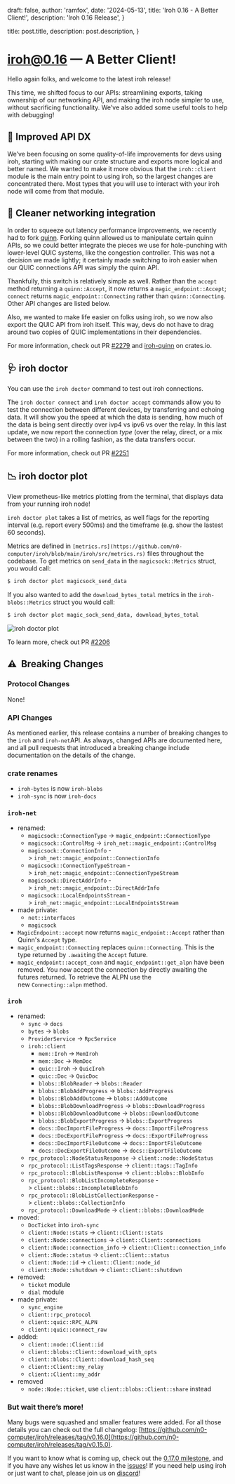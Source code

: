

  draft: false,
  author: 'ramfox',
  date: '2024-05-13',
  title: 'Iroh 0.16 - A Better Client!',
  description: 'Iroh 0.16 Release',
}

  title: post.title,
  description: post.description,
}


# iroh@0.16 — A Better Client!

Hello again folks, and welcome to the latest iroh release!

This time, we shifted focus to our APIs: streamlining exports, taking ownership of our networking API, and making the iroh node simpler to use, without sacrificing functionality. We’ve also added some useful tools to help with debugging!

## 📓 Improved API DX

We’ve been focusing on some quality-of-life improvements for devs using iroh, starting with making our crate structure and exports more logical and better named. We wanted to make it more obvious that the `iroh::client` module is the main entry point to using iroh, so the largest changes are concentrated there. Most types that you will use to interact with your iroh node will come from that module.

## 🚥 Cleaner networking integration

In order to squeeze out latency performance improvements, we recently had to fork [quinn](https://github.com/quinn-rs/quinn). Forking quinn allowed us to manipulate certain quinn APIs, so we could better integrate the pieces we use for  hole-punching with lower-level QUIC systems, like the congestion controller. This was not a decision we made lightly; it certainly made switching to iroh easier when our QUIC connections API was simply the quinn API.

Thankfully, this switch is relatively simple as well. Rather than the `accept` method returning a `quinn::Accept`, it now returns a `magic_endpoint::Accept`; `connect` returns `magic_endpoint::Connecting` rather than `quinn::Connecting`. Other API changes are listed below.

Also, we wanted to make life easier on folks using iroh, so we now also export the QUIC API from iroh itself. This way, devs do not have to drag around two copies of QUIC implementations in their dependencies.

For more information, check out PR [#2279]([https://github.com/n0-computer/iroh/pull/2279](https://github.com/n0-computer/iroh/pull/2279)) and [iroh-quinn]([https://crates.io/crates/iroh-quinn](https://crates.io/crates/iroh-quinn)) on crates.io.

## 🩺 iroh doctor

You can use the `iroh doctor` command to test out iroh connections.

The `iroh doctor connect` and `iroh doctor accept` commands allow you to test the connection between different devices, by transferring and echoing data. It will show you the speed at which the data is sending, how much of the data is being sent directly over ivp4 vs ipv6 vs over the relay. In this last update, we now report the connection *type* (over the relay, direct, or a mix between the two) in a rolling fashion, as the data transfers occur.

For more information, check out PR [#2251](https://github.com/n0-computer/iroh/pull/2251)

## 📉 iroh doctor plot

View prometheus-like metrics plotting from the terminal, that displays data from your running iroh node!

`iroh doctor plot` takes a list of metrics, as well flags for the reporting interval  (e.g. report every 500ms) and the timeframe (e.g. show the lastest 60 seconds).

Metrics are defined in `[metrics.rs](https://github.com/n0-computer/iroh/blob/main/iroh/src/metrics.rs)` files throughout the codebase. To get metrics on `send_data` in the `magicsock::Metrics` struct, you would call:

```bash
$ iroh doctor plot magicsock_send_data
```

If you also wanted to add the `download_bytes_total` metrics in the `iroh-blobs::Metrics` struct you would call:

```bash
$ iroh doctor plot magic_sock_send_data, download_bytes_total
```

<div className="not-prose">
  <Image src="/blog/iroh-0-16-a-better-client/iroh-doctor-plot.png" width={1200} height={754} alt="iroh doctor plot" />
</div>

To learn more, check out PR [#2206](https://github.com/n0-computer/iroh/pull/2206)

## ⚠️  Breaking Changes

### Protocol Changes

None!

### API Changes

As mentioned earlier, this release contains a number of breaking changes to the `iroh` and `iroh-net`API. As always, changed APIs are documented here, and all pull requests that introduced a breaking change include documentation on the details of the change.

### crate renames

- `iroh-bytes` is now `iroh-blobs`
- `iroh-sync` is now `iroh-docs`

### `iroh-net`

- renamed:
    - `magicsock::ConnectionType` -> `magic_endpoint::ConnectionType`
    - `magicsock::ControlMsg` -> `iroh_net::magic_endpoint::ControlMsg`
    - `magicsock::ConnectionInfo` -> `iroh_net::magic_endpoint::ConnectionInfo`
    - `magicsock::ConnectionTypeStream` -> `iroh_net::magic_endpoint::ConnectionTypeStream`
    - `magicsock::DirectAddrInfo` -> `iroh_net::magic_endpoint::DirectAddrInfo`
    - `magicsock::LocalEndpointsStream` -> `iroh_net::magic_endpoint::LocalEndpointsStream`
- made private:
    - `net::interfaces`
    - `magicsock`
- `MagicEndpoint::accept` now returns `magic_endpoint::Accept` rather than Quinn's `Accept` type.
- `magic_endpoint::Connecting` replaces `quinn::Connecting`. This is the type returned by `.await`ing the `Accept` future.
- `magic_endpoint::accept_conn` and `magic_endpoint::get_alpn` have been removed. You now accept the connection by directly awaiting the futures returned. To retrieve the ALPN use the new `Connecting::alpn` method.

### `iroh`

- renamed:
    - `sync` -> `docs`
    - `bytes` -> `blobs`
    - `ProviderService` -> `RpcService`
    - `iroh::client`
        - `mem::Iroh` -> `MemIroh`
        - `mem::Doc` -> `MemDoc`
        - `quic::Iroh` -> `QuicIroh`
        - `quic::Doc` -> `QuicDoc`
        - `blobs::BlobReader` -> `blobs::Reader`
        - `blobs::BlobAddProgress` -> `blobs::AddProgress`
        - `blobs::BlobAddOutcome` -> `blobs::AddOutcome`
        - `blobs::BlobDownloadProgress` -> `blobs::DownloadProgress`
        - `blobs::BlobDownloadOutcome` -> `blobs::DownloadOutcome`
        - `blobs::BlobExportProgress` -> `blobs::ExportProgress`
        - `docs::DocImportFileProgress` -> `docs::ImportFileProgress`
        - `docs::DocExportFileProgress` -> `docs::ExportFileProgress`
        - `docs::DocImportFileOutcome` -> `docs::ImportFileOutcome`
        - `docs::DocExportFileOutcome` -> `docs::ExportFileOutcome`
    - `rpc_protocol::NodeStatusResponse` -> `client::node::NodeStatus`
    - `rpc_protocol::ListTagsResponse` -> `client::tags::TagInfo`
    - `rpc_protocol::BlobListResponse` -> `client::blobs::BlobInfo`
    - `rpc_protocol::BlobListIncompleteResponse` -> `client::blobs::IncompleteBlobInfo`
    - `rpc_protocol::BlobListCollectionResponse` -> `client::blobs::CollectionInfo`
    - `rpc_protocol::DownloadMode` -> `client::blobs::DownloadMode`
- moved:
    - `DocTicket` into `iroh-sync`
    - `client::Node::stats` -> `client::Client::stats`
    - `client::Node::connections` -> `client::Client::connections`
    - `client::Node::connection_info` -> `client::Client::connection_info`
    - `client::Node::status` -> `client::Client::status`
    - `client::Node::id` -> `client::Client::node_id`
    - `client::Node::shutdown` -> `client::Client::shutdown`
- removed:
    - `ticket` module
    - `dial` module
- made private:
    - `sync_engine`
    - `client::rpc_protocol`
    - `client::quic::RPC_ALPN`
    - `client::quic::connect_raw`
- added:
    - `client::node::Client::id`
    - `client::blobs::Client::download_with_opts`
    - `client::blobs::Client::download_hash_seq`
    - `client::Client::my_relay`
    - `client::Client::my_addr`
- removed
    - `node::Node::ticket`, use `client::blobs::Client::share` instead

### But wait there’s more!

Many bugs were squashed and smaller features were added. For all those details you can check out the full changelog: [https://github.com/n0-computer/iroh/releases/tag/v0.16.0](https://github.com/n0-computer/iroh/releases/tag/v0.15.0).

If you want to know what is coming up, check out the [0.17.0 milestone](https://github.com/n0-computer/iroh/milestone/23), and if you have any wishes let us know in the [issues](https://github.com/n0-computer/iroh/issues)! If you need help using iroh or just want to chat, please join us on [discord](https://discord.com/invite/DpmJgtU7cW)!
